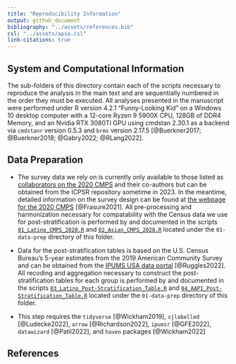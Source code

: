 ```yaml
---
title: "Reproducibility Information"
output: github_document
bibliography: "../assets/references.bib"
csl: "../assets/apsa.csl"
link-citations: true
---
```


## System and Computational Information

The sub-folders of this directory contain each of the scripts necessary to reproduce the analysis in the main text and are sequentially numbered in the order they must be executed. All analyses presented in the manuscript were performed under R version 4.2.1 "Funny-Looking Kid" on a Windows 10 desktop computer with a 12-core Ryzen 9 5900X CPU, 128GB of DDR4 Memory, and an Nvidia RTX 3080TI GPU using cmdstan 2.30.1 as a backend via `cmdstanr` version 0.5.3 and `brms` version 2.17.5 [@Buerkner2017; @Buerkner2018; @Gabry2022; @RLang2022].

## Data Preparation

- The survey data we rely on is currently only available to those listed as [collaborators on the 2020 CMPS](https://ucla.box.com/shared/static/kj0b769nu55r443sb113jo9egyzs6jiw.pdf) and their co-authors but can be obtained from the ICPSR repository sometime in 2023. In the meantime, detailed information on the survey design can be found at [the webpage for the 2020 CMPS](https://cmpsurvey.org/2020-survey/) [@Frasure2021]. All pre-processing and harmonization necessary for compatability with the Census data we use for post-stratification is performed by and documented in the scripts [`01_Latino_CMPS_2020.R`](01-data-prep/01_Latino_CMPS_2020.R) and [`02_Asian_CMPS_2020.R`](01-data-prep/02_Asian_CMPS_2020.R) located under the `01-data-prep` directory of this folder.

- Data for the post-stratification tables is based on the U.S. Census Bureau's 5-year estimates from the 2019 American Community Survey and can be obtained from the [IPUMS USA data portal](https://usa.ipums.org/usa/) [@Ruggles2022]. All recoding and aggregation necessary to construct the post-stratification tables for each group is performed by and documented in the scripts [`03_Latino_Post-Stratification_Table.R`](01-data-prep/03_Latino_Post-Stratification_Table.R) and [`04_AAPI_Post-Stratification_Table.R`](01-data-prep/04_AAPI_Post-Stratification_Table.R) located under the `01-data-prep` directory of this folder.

- This step requires the `tidyverse` [@Wickham2019], `sjlabelled` [@Ludecke2022], `arrow` [@Richardson2022], `ipumsr` [@GFE2022], `datawizard` [@Patil2022], and `haven` packages [@Wickham2022]


## References



